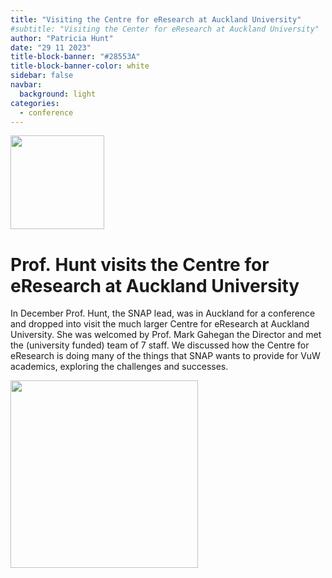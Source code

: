 ```yaml
---
title: "Visiting the Centre for eResearch at Auckland University"
#subtitle: "Visiting the Center for eResearch at Auckland University"
author: "Patricia Hunt"
date: "29 11 2023"
title-block-banner: "#28553A"
title-block-banner-color: white
sidebar: false
navbar:
  background: light
categories: 
  - conference
---
```

<style>
.quarto-title > h1.title, p.subtitle {
  padding-left: 190px; # prevent long titles (and subtitles) from overlapping logo
}
.quarto-categories {
  padding-left: 110px; # (mostly) prevent categories from overlapping the logo
}
</style>

![](thumbnail1.png){height=150 fig-align="center"}

<h1>Prof. Hunt visits the Centre for eResearch at Auckland University</h1>

In December Prof. Hunt, the SNAP lead, was in Auckland for a conference and dropped into visit the much larger Centre for eResearch at Auckland University. She was welcomed by Prof. Mark Gahegan the Director and met the (university funded) team of 7 staff.  We discussed how the Centre for eResearch is doing many of the things that SNAP wants to provide for VuW academics, exploring the challenges and successes. 

![](eResearch_quote.png){height=300 fig-align="center"}
